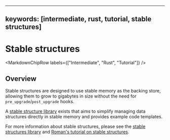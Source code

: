 

---
keywords: [intermediate, rust, tutorial, stable structures]
---


# Stable structures

<MarkdownChipRow labels={["Intermediate", "Rust", "Tutorial"]} />

## Overview

Stable structures are designed to use stable memory as the backing store, allowing them to grow to gigabytes in size without the need for `pre_upgrade`/`post_upgrade` hooks.

A [stable structure library](https://github.com/dfinity/stable-structures#readme) exists that aims to simplify managing data structures directly in stable memory and provides example code templates.

For more information about stable structures, please see the [stable structures library](https://github.com/dfinity/stable-structures) and [Roman's tutorial on stable structures](https://mmapped.blog/posts/14-stable-structures.html).

